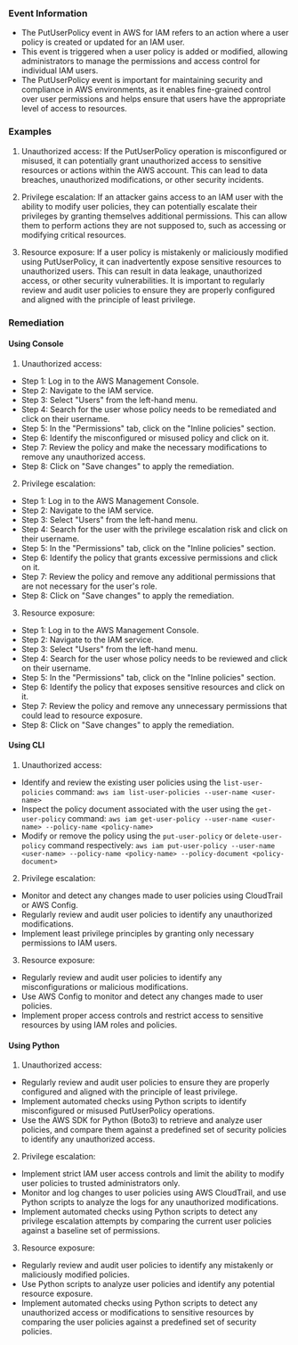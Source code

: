 
### Event Information

- The PutUserPolicy event in AWS for IAM refers to an action where a user policy is created or updated for an IAM user.
- This event is triggered when a user policy is added or modified, allowing administrators to manage the permissions and access control for individual IAM users.
- The PutUserPolicy event is important for maintaining security and compliance in AWS environments, as it enables fine-grained control over user permissions and helps ensure that users have the appropriate level of access to resources.


### Examples

1. Unauthorized access: If the PutUserPolicy operation is misconfigured or misused, it can potentially grant unauthorized access to sensitive resources or actions within the AWS account. This can lead to data breaches, unauthorized modifications, or other security incidents.

2. Privilege escalation: If an attacker gains access to an IAM user with the ability to modify user policies, they can potentially escalate their privileges by granting themselves additional permissions. This can allow them to perform actions they are not supposed to, such as accessing or modifying critical resources.

3. Resource exposure: If a user policy is mistakenly or maliciously modified using PutUserPolicy, it can inadvertently expose sensitive resources to unauthorized users. This can result in data leakage, unauthorized access, or other security vulnerabilities. It is important to regularly review and audit user policies to ensure they are properly configured and aligned with the principle of least privilege.

### Remediation

#### Using Console

1. Unauthorized access:
- Step 1: Log in to the AWS Management Console.
- Step 2: Navigate to the IAM service.
- Step 3: Select "Users" from the left-hand menu.
- Step 4: Search for the user whose policy needs to be remediated and click on their username.
- Step 5: In the "Permissions" tab, click on the "Inline policies" section.
- Step 6: Identify the misconfigured or misused policy and click on it.
- Step 7: Review the policy and make the necessary modifications to remove any unauthorized access.
- Step 8: Click on "Save changes" to apply the remediation.

2. Privilege escalation:
- Step 1: Log in to the AWS Management Console.
- Step 2: Navigate to the IAM service.
- Step 3: Select "Users" from the left-hand menu.
- Step 4: Search for the user with the privilege escalation risk and click on their username.
- Step 5: In the "Permissions" tab, click on the "Inline policies" section.
- Step 6: Identify the policy that grants excessive permissions and click on it.
- Step 7: Review the policy and remove any additional permissions that are not necessary for the user's role.
- Step 8: Click on "Save changes" to apply the remediation.

3. Resource exposure:
- Step 1: Log in to the AWS Management Console.
- Step 2: Navigate to the IAM service.
- Step 3: Select "Users" from the left-hand menu.
- Step 4: Search for the user whose policy needs to be reviewed and click on their username.
- Step 5: In the "Permissions" tab, click on the "Inline policies" section.
- Step 6: Identify the policy that exposes sensitive resources and click on it.
- Step 7: Review the policy and remove any unnecessary permissions that could lead to resource exposure.
- Step 8: Click on "Save changes" to apply the remediation.

#### Using CLI

1. Unauthorized access:
- Identify and review the existing user policies using the `list-user-policies` command: `aws iam list-user-policies --user-name <user-name>`
- Inspect the policy document associated with the user using the `get-user-policy` command: `aws iam get-user-policy --user-name <user-name> --policy-name <policy-name>`
- Modify or remove the policy using the `put-user-policy` or `delete-user-policy` command respectively: `aws iam put-user-policy --user-name <user-name> --policy-name <policy-name> --policy-document <policy-document>`

2. Privilege escalation:
- Monitor and detect any changes made to user policies using CloudTrail or AWS Config.
- Regularly review and audit user policies to identify any unauthorized modifications.
- Implement least privilege principles by granting only necessary permissions to IAM users.

3. Resource exposure:
- Regularly review and audit user policies to identify any misconfigurations or malicious modifications.
- Use AWS Config to monitor and detect any changes made to user policies.
- Implement proper access controls and restrict access to sensitive resources by using IAM roles and policies.

#### Using Python

1. Unauthorized access:
- Regularly review and audit user policies to ensure they are properly configured and aligned with the principle of least privilege.
- Implement automated checks using Python scripts to identify misconfigured or misused PutUserPolicy operations.
- Use the AWS SDK for Python (Boto3) to retrieve and analyze user policies, and compare them against a predefined set of security policies to identify any unauthorized access.

2. Privilege escalation:
- Implement strict IAM user access controls and limit the ability to modify user policies to trusted administrators only.
- Monitor and log changes to user policies using AWS CloudTrail, and use Python scripts to analyze the logs for any unauthorized modifications.
- Implement automated checks using Python scripts to detect any privilege escalation attempts by comparing the current user policies against a baseline set of permissions.

3. Resource exposure:
- Regularly review and audit user policies to identify any mistakenly or maliciously modified policies.
- Use Python scripts to analyze user policies and identify any potential resource exposure.
- Implement automated checks using Python scripts to detect any unauthorized access or modifications to sensitive resources by comparing the user policies against a predefined set of security policies.

